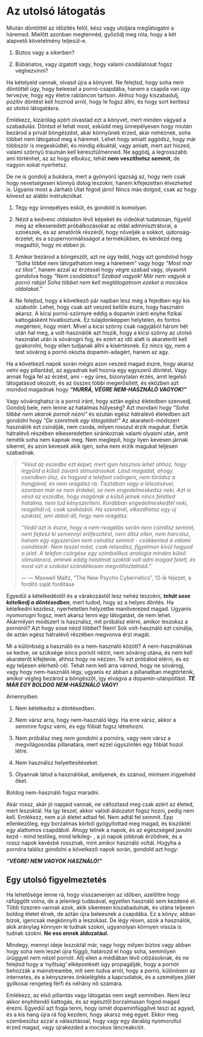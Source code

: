 # Az utolsó látogatás

Miután döntöttél az időzítés felől, kész vagy utoljára meglátogatni a háremed. Mielőtt azonban megtennéd, győződj meg róla, hogy a két alapvető követelmény teljesül-e.

1.  Biztos vagy a sikerben?

2.  Búbánatos, vagy izgatott vagy, hogy valami csodálatosat fogsz véghezvinni?

Ha kételyeid vannak, olvasd újra a könyvet. Ne felejtsd, hogy soha nem döntöttél úgy, hogy beleesel a pornó-csapdába, hanem a csapda van úgy tervezve, hogy egy életre rabláncon tartson. Ahhoz hogy kiszabadulj, pozitív döntést kell hoznod arról, hogy le fogsz állni, és hogy sort kerítesz az utolsó látogatásra.

Emlékezz, kizárólag azért olvastad ezt a könyvet, mert minden vágyad a szabadulás. Döntsd el tehát most, esküdd meg ünnepélyesen hogy miután bezárod a privát böngészést, akár könnyűnek érzed, akár nehéznek, soha többet nem látogatod meg a háremet. Lehet hogy amiatt aggódsz, hogy már többször is megesküdtél, és mindig elbuktál, vagy amiatt, mert azt hiszed, valami szörnyű traumán kell keresztülmenned. Ne aggódj, a legrosszabb ami történhet, az az hogy elbuksz, tehát **nem veszíthetsz semmit**, de nagyon sokat nyerhetsz.

De ne is gondolj a bukásra, mert a gyönyörű igazság az, hogy nem csak hogy nevetségesen könnyű dolog leszokni, hanem kifejezetten élvezheted is. Ugyanis most a Járható Utat fogod járni! Nincs más dolgod, csak az hogy kövesd az alábbi instrukciókat.

1.  Tégy egy ünnepélyes esküt, és gondold is komolyan.

2.  Nézd a kedvenc oldaladon lévő képeket és videókat tudatosan, figyeld meg az elkeseredett próbálkozásokat az oldal adminisztrátorai, a színészek, és az amatőrök részéről, hogy növeljék a sokkot, újdonság-érzetet, és a szupernormálisságot a termékükben, és kérdezd meg magadtól, hogy mi ebben jó.

3.  Amikor bezárod a böngészőt, azt ne úgy tedd, hogy azt gondolod hogy “Soha többé nem látogathatom meg a háremem” vagy hogy *“Most már ez tilos”*, hanem azzal az érzéssel hogy végre szabad vagy, olyasmit gondolva hogy *“Nem csodálatos? Szabad vagyok! Már nem vagyok a pornó rabja! Soha többet nem kell meglátogatnom ezeket a mocskos oldalakat.”*

4.  Ne felejtsd, hogy a következő pár napban lesz még a fejedben egy kis szabotőr. Lehet, hogy csak azt veszed belőle észre, hogy használni akarsz. A kicsi pornó-szörnyre eddig a dopamin iránti enyhe fizikai kattogásként hivatkoztunk. Ez tulajdonképpen helytelen, és fontos megérteni, hogy miért. Mivel a kicsi szörny csak nagyjából három hét után hal meg, a volt-használók azt hiszik, hogy a kicsi szörny az utolsó használat után is sóvárogni fog, és ezért az idő alatt is akaraterőt kell gyakorolni, hogy ellen tudjanak állni a kísértésnek. Ez nincs így, nem a test sóvárog a pornó okozta dopamin-adagért, hanem az agy.

Ha a következő napok során mégis azon veszed magad észre, hogy akarsz vetni egy pillantást, az agyadnak kell hoznia egy egyszerű döntést. Vagy annak fogja fel az érzést, ami - egy üres, bizonytalan érzés, amit legelső látogatásod okozott, és az összes többi megerősített, és eközben azt mondod magadnak hogy ***“HURRÁ, VÉGRE NEM-HASZNÁLÓ VAGYOK!”***

Vagy sóvároghatsz is a pornó iránt, hogy aztán egész életedben szenvedj. Gondolj bele, nem lenne az hatalmas hülyeség? Azt mondani hogy *“Soha többé nem akarok pornót nézni”* és ezután egész hátralévő életedben azt gondolni hogy *“De szeretnék egy látogatást!”* Az akaraterő-módszert használók ezt csinálják, nem csoda, milyen rosszul érzik magukat. Életük hátralévő részében elkeseredetten siránkoznak valami olyasmi után, amit remélik soha nem kapnak meg.  Nem meglepő, hogy ilyen kevesen járnak sikerrel, és azon kevesek akik igen, soha nem érzik magukat teljesen szabadnak.

> *“Vésd az eszedbe ezt képet, mert igen hasznos lehet ahhoz, hogy legyűrd a külső zavaró stimulánsokat. Lásd magadat, ahogy csendben ülsz, és hagyod a telefont csöngeni, nem törődsz a hangjával, és nem reagálsz rá. Tisztában vagy a létezésével, azonban már se nem érdekel, se nem engedelmeskedsz neki. Azt is vésd az eszedbe, hogy magának a külső jelnek nincs feletted hatalma, nem tud kényszeríteni. Korábban engedelmeskedtél neki, reagáltál rá, csak szokásból. Ha szeretnél, elkezdhetsz egy új szokást, ami abból áll, hogy nem reagálsz.*
>
> "*Vedd azt is észre, hogy a nem-reagálás során nem csinálsz semmit, nem fejtesz ki semennyi erőfeszítést, nem állsz ellen, nem harcolsz, hanem egy egyszerűen nem csinálsz semmit - csökkented a valami csinálását- Nem teszel mást, csak relaxálsz, figyelmen kívül hagyod a jelet. A telefon csörgése egy szimbolikus analógia minden külső stimulánsra, aminek eddig hatalmat szoktál volt adni magad felett, és most ezt a szokást szándékosan megváltoztatnád.”*
>
> ---  — Maxwell Maltz, “The New Psycho Cybernetics”, 12-ik fejezet, a fordító saját fordítása

Egyedül a kételkedéstől és a várakozástól lesz nehéz leszokni, ***tehát sose kételkedj a döntésedben***, mert tudod, hogy az a helyes döntés. Ha kételkedni kezdesz, nyerhetetlen helyzetbe manőverezed magad. Ugyanis nyomorogni fogsz, mert akarsz tenni egy látogatást, de nem lehet. Akármilyen módszert is használsz, mit próbálsz elérni, amikor leszoksz a pornóról? Azt hogy sose nézd többet? Nem! Sok volt-használó ezt csinálja, de aztán egész hátralévő részében megvonva érzi magát.

Mi a különbség a használó és a nem-használó között? A nem-használónak se kedve, se szüksége sincs pornót nézni, nem sóvárog utána, és nem kell akaraterőt kifejtenie, ahhoz hogy ne nézzen. Te ezt próbálod elérni, és ez egy teljesen elérhető cél. Tehát nem kell arra várnod, hogy ne sóvárogj, vagy hogy nem-használó légy, ugyanis ez abban a pillanatban megtörténik, amikor végleg bezárod a böngészőt, így elvágva a dopamin-utánpótlást. ***TE MÁR EGY BOLDOG NEM-HASZNÁLÓ VAGY!***

Amennyiben

1.  Nem kételkedsz a döntésedben.

2.  Nem vársz arra, hogy nem-használó légy. Ha erre vársz, akkor a semmire fogsz várni, és egy fóbiát fogsz létrehozni. 

3.  Nem próbálsz meg *nem* gondolni a pornóra, vagy nem vársz a megvilágosodás pillanatára, mert ezzel úgyszintén egy fóbiát hozol létre. 

4.  Nem használsz helyettesítéseket. 

5.  Olyannak látod a használókat, amilyenek, és szánod, mintsem irigyelnéd őket.  

Boldog nem-használó fogsz maradni.

Akár rossz, akár jó napjaid vannak, ne változtasd meg csak azért az életed, mert leszoktál. Ha így teszel, akkor valódi áldozatot fogsz hozni, pedig nem kell. Emlékezz, nem a jó életet adtad fel. Nem adtál fel semmit. Épp ellenkezőleg, egy borzalmas kórból gyógyítottad meg magad, és kiszöktél egy alattomos csapdából. Ahogy telnek a napok, és az egészséged javulni kezd - mind testileg, mind lelkileg- , a jó napok jobbnak érződnek, és a rossz napok kevésbé rossznak, mint amikor használó voltál. Hogyha a pornóra találsz gondolni a következő napok során, gondold azt hogy:

***“VÉGRE! NEM VAGYOK HASZNÁLÓ!”***

## Egy utolsó figyelmeztetés

Ha lehetősége lenne rá, hogy visszamenjen az időben, azelőttre hogy ráfüggött volna, de a jelenlegi tudásával, egyetlen használó sem kezdené el. Több tízezren vannak azok, akik sikeresen kiszabadulnak, és utána teljesen boldog életet élnek, de aztán újra beleesnek a csapdába. Ez a könyv, abban bízok, igencsak megkönnyíti a leszokást. De légy résen, azok a használók, akik aránylag könnyen le tudnak szokni, ugyanolyan könnyen vissza is tudnak szokni. **Ne ess ennek áldozatául.** 

Mindegy, mennyi ideje leszoktál már, vagy hogy milyen biztos vagy abban hogy soha nem leszel újra függő, határozd el hogy soha, semmilyen ürüggyel nem nézel pornót. Állj ellen a médiában lévő célzásoknak, és ne felejtsd hogy a ‘nyíltság’ elképzelését úgy propagálják, hogy a pornót behozzák a mainstreambe, mit sem tudva arról, hogy a pornó, különösen az internetes, és a kényszeres önkielégítés a kapcsolatok, és a személyes jólét gyilkosai rengeteg férfi és néhány nő számára.

Emlékezz, az első pillantás vagy látogatás nem segít semmiben. Nem lesz akkor enyhítendő kattogás, és az egésztől borzalmasan fogod magad érezni. Egyedül azt fogja tenni, hogy ismét dopaminfüggővé teszi az agyad, és a kis hang újra rá fog kezdeni, hogy akarsz még egyet. Ekkor meg szembesülsz azzal a választással, hogy vagy egy darabig nyomorultul érzed magad, vagy újrakezded a mocskos láncreakciót.
